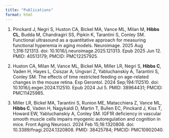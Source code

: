 ```yaml
---
title: "Publications"
format: html
---
```


1.  Pinckard J, Negri S, Huston CA, Bickel MA, Vance ML, Milan M, **Hibbs CL**, Budda M, Chandragiri SS, Pipkin K, Tarantini S, Conley SM. Functional ultrasound as a quantitative approach for measuring functional hyperemia in aging models. Neuroimage. 2025 Aug 1;316:121313. doi: 10.1016/j.neuroimage.2025.121313. Epub 2025 Jun 12. PMID: 40513179; PMCID: PMC12257925.

2.  Huston CA, Milan M, Vance ML, Bickel MA, Miller LR, Negri S, **Hibbs C**, Vaden H, Hayes L, Csiszar A, Ungvari Z, Yabluchanskiy A, Tarantini S, Conley SM. The effects of time restricted feeding on age-related changes in the mouse retina. Exp Gerontol. 2024 Sep;194:112510. doi: 10.1016/j.exger.2024.112510. Epub 2024 Jul 5. PMID: 38964431; PMCID: PMC11425985.

3.  Miller LR, Bickel MA, Tarantini S, Runion ME, Matacchiera Z, Vance ML, **Hibbs C**, Vaden H, Nagykaldi D, Martin T, Bullen EC, Pinckard J, Kiss T, Howard EW, Yabluchanskiy A, Conley SM. IGF1R deficiency in vascular smooth muscle cells impairs myogenic autoregulation and cognition in mice. Front Aging Neurosci. 2024 Feb 15;16:1320808. doi: 10.3389/fnagi.2024.1320808. PMID: 38425784; PMCID: PMC10902040.
